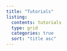 ```yaml
---
title: "Tutorials"
listing: 
  contents: tutorials
  type: grid
  categories: true
  sort: "title asc"
---
```



